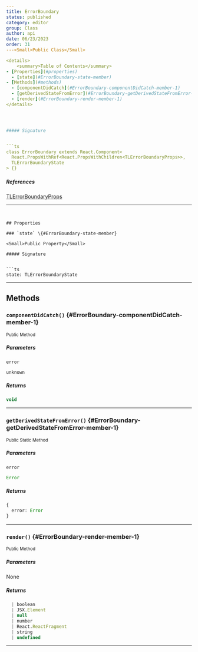 ```yaml
---
title: ErrorBoundary
status: published
category: editor
group: Class
author: api
date: 06/23/2023
order: 31
---<Small>Public Class</Small>

<details>
	<summary>Table of Contents</summary>
- [Properties](#properties)
  - [state](#ErrorBoundary-state-member)
- [Methods](#methods)
  - [componentDidCatch](#ErrorBoundary-componentDidCatch-member-1)
  - [getDerivedStateFromError](#ErrorBoundary-getDerivedStateFromError-member-1)
  - [render](#ErrorBoundary-render-member-1)
</details>




##### Signature


```ts
class ErrorBoundary extends React.Component<
  React.PropsWithRef<React.PropsWithChildren<TLErrorBoundaryProps>>,
  TLErrorBoundaryState
> {}
```

##### References

[TLErrorBoundaryProps](/gen/editor/TLErrorBoundaryProps-interface)

---
```


## Properties

### `state` \{#ErrorBoundary-state-member}

<Small>Public Property</Small>

##### Signature


```ts
state: TLErrorBoundaryState
```

---

## Methods

### `componentDidCatch()` \{#ErrorBoundary-componentDidCatch-member-1}

<Small>Public Method</Small>

##### Parameters


<ParametersTable>

<ParametersTableRow>
<ParametersTableName>

`error`

</ParametersTableName>
<ParametersTableDescription>

```ts
unknown
```



</ParametersTableDescription>
</ParametersTableRow>
</ParametersTable>

##### Returns


```ts
void
```

---

### `getDerivedStateFromError()` \{#ErrorBoundary-getDerivedStateFromError-member-1}

<Small>Public Static Method</Small>

##### Parameters


<ParametersTable>

<ParametersTableRow>
<ParametersTableName>

`error`

</ParametersTableName>
<ParametersTableDescription>

```ts
Error
```



</ParametersTableDescription>
</ParametersTableRow>
</ParametersTable>

##### Returns


```ts
{
  error: Error
}
```

---

### `render()` \{#ErrorBoundary-render-member-1}

<Small>Public Method</Small>

##### Parameters


None

##### Returns


```ts
  | boolean
  | JSX.Element
  | null
  | number
  | React.ReactFragment
  | string
  | undefined
```

---

